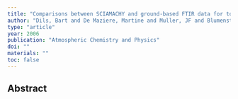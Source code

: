 ```yaml
---
title: "Comparisons between SCIAMACHY and ground-based FTIR data for total columns of CO, CH 4, CO 2 and N 2 O"
author: "Dils, Bart and De Maziere, Martine and Muller, JF and Blumenstock, Thomas and Buchwitz, M and De Beek, R and Demoulin, Philippe and Duchatelet, Pierre and Fast, Hans and Frankenberg, Christian and others"
type: "article"
year: 2006
publication: "Atmospheric Chemistry and Physics"
doi: ""
materials: ""
toc: false
---
```


## Abstract

